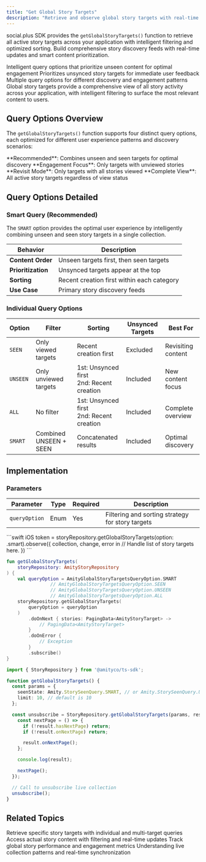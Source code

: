 ```yaml
---
title: "Get Global Story Targets"
description: "Retrieve and observe global story targets with real-time updates, intelligent filtering, and optimized sorting for comprehensive story discovery across your application"
---
```


social.plus SDK provides the `getGlobalStoryTargets()` function to retrieve all active story targets across your application with intelligent filtering and optimized sorting. Build comprehensive story discovery feeds with real-time updates and smart content prioritization.

<CardGroup cols={3}>
  <Card title="Smart Filtering" icon="brain">
    Intelligent query options that prioritize unseen content for optimal engagement
  </Card>
  <Card title="Optimistic Sync" icon="clock">
    Prioritizes unsynced story targets for immediate user feedback
  </Card>
  <Card title="Flexible Sorting" icon="sort">
    Multiple query options for different discovery and engagement patterns
  </Card>
</CardGroup>

<Info>
Global story targets provide a comprehensive view of all story activity across your application, with intelligent filtering to surface the most relevant content to users.
</Info>

## Query Options Overview

The `getGlobalStoryTargets()` function supports four distinct query options, each optimized for different user experience patterns and discovery scenarios:

<CardGroup cols={2}>
  <Card title="SMART" icon="sparkles">
    **Recommended**: Combines unseen and seen targets for optimal discovery
  </Card>
  <Card title="UNSEEN" icon="eye-slash">
    **Engagement Focus**: Only targets with unviewed stories
  </Card>
  <Card title="SEEN" icon="eye">
    **Revisit Mode**: Only targets with all stories viewed
  </Card>
  <Card title="ALL" icon="globe">
    **Complete View**: All active story targets regardless of view status
  </Card>
</CardGroup>

## Query Options Detailed

### Smart Query (Recommended)
The `SMART` option provides the optimal user experience by intelligently combining unseen and seen story targets in a single collection.

| Behavior | Description |
|----------|-------------|
| **Content Order** | Unseen targets first, then seen targets |
| **Prioritization** | Unsynced targets appear at the top |
| **Sorting** | Recent creation first within each category |
| **Use Case** | Primary story discovery feeds |

### Individual Query Options

| Option | Filter | Sorting | Unsynced Targets | Best For |
|--------|--------|---------|------------------|----------|
| `SEEN` | Only viewed targets | Recent creation first | Excluded | Revisiting content |
| `UNSEEN` | Only unviewed targets | 1st: Unsynced first<br/>2nd: Recent creation | Included | New content focus |
| `ALL` | No filter | 1st: Unsynced first<br/>2nd: Recent creation | Included | Complete overview |
| `SMART` | Combined UNSEEN + SEEN | Concatenated results | Included | Optimal discovery |

## Implementation

### Parameters

| Parameter | Type | Required | Description |
|-----------|------|----------|-------------|
| `queryOption` | Enum | Yes | Filtering and sorting strategy for story targets |


<CodeGroup>
```swift iOS
token = storyRepository.getGlobalStoryTargets(option: .smart).observe({ collection, change, error in
    // Handle list of story targets here.
})
```

```kotlin Android
fun getGlobalStoryTargets(
    storyRepository: AmityStoryRepository
) {
    val queryOption = AmityGlobalStoryTargetsQueryOption.SMART
                // AmityGlobalStoryTargetsQueryOption.SEEN
                // AmityGlobalStoryTargetsQueryOption.UNSEEN
                // AmityGlobalStoryTargetsQueryOption.ALL
    storyRepository.getGlobalStoryTargets(
        queryOption = queryOption
    )
        .doOnNext { stories: PagingData<AmityStoryTarget> ->
            // PagingData<AmityStoryTarget>
        }
        .doOnError {
            // Exception
        }
        .subscribe()
}
```

```typescript TypeScript
import { StoryRepository } from '@amityco/ts-sdk';

function getGlobalStoryTargets() {
  const params = {
    seenState: Amity.StorySeenQuery.SMART, // or Amity.StorySeenQuery.UNSEEN, Amity.StorySeenQuery.SEEN, Amity.StorySeenQuery.ALL
    limit: 10, // default is 10
  };

  const unsubscribe = StoryRepository.getGlobalStoryTargets(params, result => {
    const nextPage = () => {
      if (!result.hasNextPage) return;
      if (!result.onNextPage) return;

      result.onNextPage();
    };

    console.log(result);

    nextPage();
  });

  // Call to unsubscribe live collection
  unsubscribe();
}
```
</CodeGroup>

## Related Topics

<CardGroup cols={2}>
  <Card title="Get Story Targets" href="./get-story-targets" icon="bullseye-pointer">
    Retrieve specific story targets with individual and multi-target queries
  </Card>
  <Card title="Get Stories" href="./get-stories" icon="list">
    Access actual story content with filtering and real-time updates
  </Card>
  <Card title="Story Analytics" href="../analytics/story-impressions" icon="chart-bar">
    Track global story performance and engagement metrics
  </Card>
  <Card title="Live Collections" href="../../../core-concepts/realtime-communication/live-collections" icon="bolt">
    Understanding live collection patterns and real-time synchronization
  </Card>
</CardGroup>

